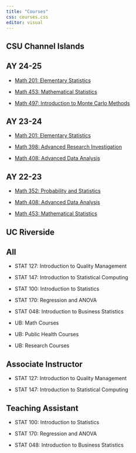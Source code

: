 ```yaml
---
title: "Courses"
css: courses.css
editor: visual
---
```


::: content-block
## CSU Channel Islands

::: {.panel-tabset .nav-pills}
## AY 24-25

-   [Math 201: Elementary Statistics](https://www.inqs.info/m201_f24)

-   [Math 453: Mathematical Statistics](https://www.inqs.info/m453_f24)

-   [Math 497: Introduction to Monte Carlo Methods](https://www.inqs.info/m497_su24)

## AY 23-24

-   [Math 201: Elementary Statistics](https://www.inqs.info/m201_f23/)

-   [Math 398: Advanced Research Investigation](https://www.inqs.info/m398_f23/)

-   [Math 408: Advanced Data Analysis](inqs909.github.io/m408_s24)

## AY 22-23

-   [Math 352: Probability and Statistics](https://m352.inqs.info)

-   [Math 408: Advanced Data Analysis](https://inqs909.gitlab.io/m408_s23)

-   [Math 453: Mathematical Statistics](https://inqs909.gitlab.io/m453_f22)
:::
:::

::: content-block
## UC Riverside

::: {.panel-tabset .nav-pills}
## All

-   STAT 127: Introduction to Quality Management

-   STAT 147: Introduction to Statistical Computing

-   STAT 100: Introduction to Statistics

-   STAT 170: Regression and ANOVA

-   STAT 048: Introduction to Business Statistics

-   UB: Math Courses

-   UB: Public Health Courses

-   UB: Research Courses

## Associate Instructor

-   STAT 127: Introduction to Quality Management

-   STAT 147: Introduction to Statistical Computing

## Teaching Assistant

-   STAT 100: Introduction to Statistics

-   STAT 170: Regression and ANOVA

-   STAT 048: Introduction to Business Statistics
:::
:::
